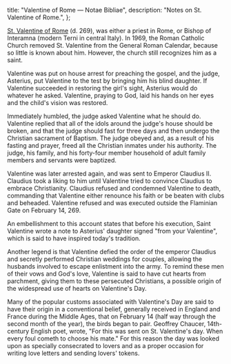   title: "Valentine of Rome — Notae Bibliae",
  description: "Notes on St. Valentine of Rome.",
};

<Initial text="Valentine of Rome" />

[St. Valentine of Rome](/glossary/names#valentine) (d. 269), was either a priest in Rome, or Bishop of Interamna (modern Terni in central Italy). In 1969, the Roman Catholic Church removed St. Valentine from the General Roman Calendar, because so little is known about him. However, the church still recognizes him as a saint.

Valentine was put on house arrest for preaching the gospel, and the judge, Asterius, put Valentine to the test by bringing him his blind daughter. If Valentine succeeded in restoring the girl's sight, Asterius would do whatever he asked. Valentine, praying to God, laid his hands on her eyes and the child's vision was restored.

Immediately humbled, the judge asked Valentine what he should do. Valentine replied that all of the idols around the judge's house should be broken, and that the judge should fast for three days and then undergo the Christian sacrament of Baptism. The judge obeyed and, as a result of his fasting and prayer, freed all the Christian inmates under his authority. The judge, his family, and his forty-four member household of adult family members and servants were baptized.

Valentine was later arrested again, and was sent to Emperor Claudius II. Claudius took a liking to him until Valentine tried to convince Claudius to embrace Christianity. Claudius refused and condemned Valentine to death, commanding that Valentine either renounce his faith or be beaten with clubs and beheaded. Valentine refused and was executed outside the Flaminian Gate on February 14, 269.

An embellishment to this account states that before his execution, Saint Valentine wrote a note to Asterius' daughter signed "from your Valentine", which is said to have inspired today's tradition.

Another legend is that Valentine defied the order of the emperor Claudius and secretly performed Christian weddings for couples, allowing the husbands involved to escape enlistment into the army. To remind these men of their vows and God's love, Valentine is said to have cut hearts from parchment, giving them to these persecuted Christians, a possible origin of the widespread use of hearts on Valentine's Day.

Many of the popular customs associated with Valentine's Day are said to have their origin in a conventional belief, generally received in England and France during the Middle Ages, that on February 14 (half way through the second month of the year), the birds began to pair. Geoffrey Chaucer, 14th-century English poet, wrote, "For this was sent on St. Valentine's day. When every foul cometh to choose his mate." For this reason the day was looked upon as specially consecrated to lovers and as a proper occasion for writing love letters and sending lovers' tokens.

